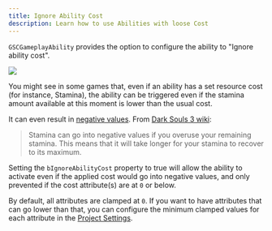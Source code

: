 ```yaml
---
title: Ignore Ability Cost
description: Learn how to use Abilities with loose Cost
---
```


`GSCGameplayAbility` provides the option to configure the ability to "Ignore ability cost".

![](ability-cost.png)

You might see in some games that, even if an ability has a set resource cost (for instance, Stamina), the ability can be triggered even if the stamina amount available at this moment is lower than the usual cost.

It can even result in [negative values](https://www.reddit.com/r/darksouls3/comments/4kv29o/fun_fact_stamina_goes_negative_when_you_overuse_it/). From [Dark Souls 3 wiki](https://darksouls3.wiki.fextralife.com/Stamina#x--Trivia):

> Stamina can go into negative values if you overuse your remaining stamina. This means that it will take longer for your stamina to recover to its maximum.

Setting the `bIgnoreAbilityCost` property to true will allow the ability to activate even if the applied cost would go into negative values, and only prevented if the cost attribute(s) are at `0` or below.

By default, all attributes are clamped at `0`. If you want to have attributes that can go lower than that, you can configure the minimum clamped values for each attribute in the [Project Settings](/configuration).